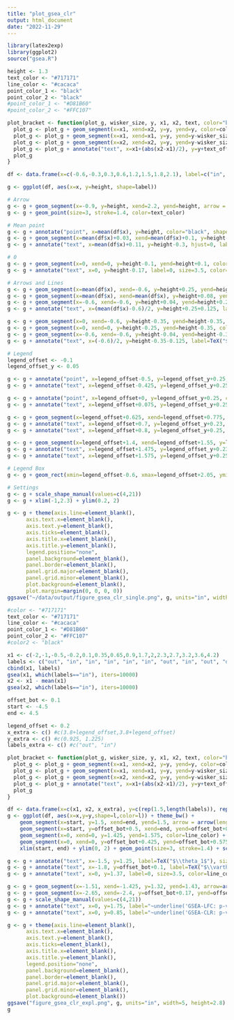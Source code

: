 ```yaml
---
title: "plot_gsea_clr"
output: html_document
date: "2022-11-29"
---
```


```r
library(latex2exp)
library(ggplot2)
source("gsea.R")
```

```r
height <- 1.3
text_color <- "#717171"
line_color <- "#cacaca"
point_color_1 <- "black"
point_color_2 <- "black"
#point_color_1 <- "#D81B60"
#point_color_2 <- "#FFC107"

plot_bracket <- function(plot_g, wisker_size, y, x1, x2, text, color="black", text_size=2.5, text_offset=0.05) {
  plot_g <- plot_g + geom_segment(x=x1, xend=x2, y=y, yend=y, color=color)
  plot_g <- plot_g + geom_segment(x=x1, xend=x1, y=y, yend=y-wisker_size, color=color)
  plot_g <- plot_g + geom_segment(x=x2, xend=x2, y=y, yend=y-wisker_size, color=color)
  plot_g <- plot_g + annotate("text", x=x1+(abs(x2-x1)/2), y=y+text_offset, label=text, hjust=0.5, size=text_size, color=color)
  plot_g
}

df <- data.frame(x=c(-0.6,-0.3,0.3,0.6,1.2,1.5,1.8,2.1), label=c("in", "in", "in", "in", "out", "out", "out", "out"))

g <- ggplot(df, aes(x=x, y=height, shape=label))

# Arrow
g <- g + geom_segment(x=-0.9, y=height, xend=2.2, yend=height, arrow = arrow(length = unit(0.03, "npc"), ends="both"), color=line_color) # Arrow
g <- g + geom_point(size=3, stroke=1.4, color=text_color)

# Mean point
g <- g + annotate("point", x=mean(df$x), y=height, color="black", shape=8, size=1.5, stroke=1.25)
g <- g + geom_segment(x=mean(df$x)+0.03, xend=mean(df$x)+0.1, y=height-0.1, yend=height-0.3, arrow=arrow(length = unit(0.03, "npc"), ends="first"), color="black", size=0.35)
g <- g + annotate("text", x=mean(df$x)+0.11, y=height-0.3, hjust=0, label=TeX("$mean(\\theta_1$,...,$\\theta_D)$"), size=3, color="black")

# 0
g <- g + geom_segment(x=0, xend=0, y=height-0.1, yend=height+0.1, color="black")
g <- g + annotate("text", x=0, y=height-0.17, label=0, size=3.5, color="black")

# Arrows and Lines
g <- g + geom_segment(x=mean(df$x), xend=-0.6, y=height+0.25, yend=height+0.25, arrow=arrow(length = unit(0.04, "npc"), ends="last"), color="#D81B60", size=0.75)
g <- g + geom_segment(x=mean(df$x), xend=mean(df$x), y=height+0.08, yend=height+0.25, color="#D81B60", linetype="11", size=0.3)
g <- g + geom_segment(x=-0.6, xend=-0.6, y=height+0.04, yend=height+0.25, color="#D81B60", linetype="11", size=0.3)
g <- g + annotate("text", x=(mean(df$x)-0.6)/2, y=height+0.25+0.125, label=TeX("$\\vartheta_1=\\theta_1-mean(\\theta_1$,...,$\\theta_D)$"), hjust=0.5, size=3.5, color="#D81B60")

g <- g + geom_segment(x=0, xend=-0.6, y=height-0.35, yend=height-0.35, arrow=arrow(length = unit(0.04, "npc"), ends="last"), color="#1E88E5", size=0.75)
g <- g + geom_segment(x=0, xend=0, y=height-0.25, yend=height-0.35, color="#1E88E5", linetype="11", size=0.3)
g <- g + geom_segment(x=-0.6, xend=-0.6, y=height-0.04, yend=height-0.35, color="#1E88E5", linetype="11", size=0.3)
g <- g + annotate("text", x=(-0.6)/2, y=height-0.35-0.125, label=TeX("$\\theta_1$"), hjust=0.5, size=3.5, color="#1E88E5")

# Legend
legend_offset <- -0.1
legend_offset_y <- 0.05

g <- g + annotate("point", x=legend_offset-0.5, y=legend_offset_y+0.25, color=text_color, shape=4, size=3, stroke=1.4)
g <- g + annotate("text", x=legend_offset-0.425, y=legend_offset_y+0.25, color=text_color, hjust=0, label="In Set", size=3)

g <- g + annotate("point", x=legend_offset+0, y=legend_offset_y+0.25, color=text_color, shape=21, size=3, stroke=1.4)
g <- g + annotate("text", x=legend_offset+0.075, y=legend_offset_y+0.25, color=text_color, hjust=0, label="Not In Set", size=3)

g <- g + geom_segment(x=legend_offset+0.625, xend=legend_offset+0.775, y=legend_offset_y+0.265, yend=legend_offset_y+0.265, arrow=arrow(length = unit(0.03, "npc"), ends="first"), color="#1E88E5", size=0.25)
g <- g + annotate("text", x=legend_offset+0.7, y=legend_offset_y+0.23, color="#1E88E5", hjust=0, label=TeX("\\theta"), size=1.5)
g <- g + annotate("text", x=legend_offset+0.8, y=legend_offset_y+0.25, color=text_color, hjust=0, label="GSEA-LFC", size=3)

g <- g + geom_segment(x=legend_offset+1.4, xend=legend_offset+1.55, y=legend_offset_y+0.265, yend=legend_offset_y+0.265, arrow=arrow(length = unit(0.03, "npc"), ends="first"), color="#D81B60", size=0.25)
g <- g + annotate("text", x=legend_offset+1.475, y=legend_offset_y+0.23, color="#D81B60", hjust=0, label=TeX("\\vartheta"), size=1.5)
g <- g + annotate("text", x=legend_offset+1.575, y=legend_offset_y+0.25, color=text_color, hjust=0, label="GSEA-CLR", size=3)

# Legend Box
g <- g + geom_rect(xmin=legend_offset-0.6, xmax=legend_offset+2.05, ymin=legend_offset_y+0.125, ymax=legend_offset_y+0.4, color=text_color, alpha=0, size=0.1)

# Settings
g <- g + scale_shape_manual(values=c(4,21))
g <- g + xlim(-1,2.3) + ylim(0.2, 2)

g <- g + theme(axis.line=element_blank(),
      axis.text.x=element_blank(),
      axis.text.y=element_blank(),
      axis.ticks=element_blank(),
      axis.title.x=element_blank(),
      axis.title.y=element_blank(),
      legend.position="none",
      panel.background=element_blank(),
      panel.border=element_blank(),
      panel.grid.major=element_blank(),
      panel.grid.minor=element_blank(),
      plot.background=element_blank(),
      plot.margin=margin(0, 0, 0, 0))
ggsave("~/data/output/figure_gsea_clr_single.png", g, units="in", width=5, height=1.8)
```

```r
#color <- "#717171"
text_color <- "#717171"
line_color <- "#cacaca"
point_color_1 <- "#D81B60"
point_color_2 <- "#FFC107"
#color2 <- "black"

x1 <- c(-2,-1,-0.5,-0.2,0.1,0.35,0.65,0.9,1.7,2,2.3,2.7,3.2,3.6,4.2)
labels <- c("out", "in", "in", "in", "in", "in", "out", "in", "out", "out", "out", "out", "out", "out", "out")
cbind(x1, labels)
gsea(x1, which(labels=="in"), iters=10000)
x2 <- x1 - mean(x1)
gsea(x2, which(labels=="in"), iters=10000)

offset_bot <- 0.1
start <- -4.5
end <- 4.5

legend_offset <- 0.2
x_extra <- c() #c(3.8+legend_offset,3.8+legend_offset)
y_extra <- c() #c(0.925, 1.225)
labels_extra <- c() #c("out", "in")

plot_bracket <- function(plot_g, wisker_size, y, x1, x2, text, color="black", text_size=2.5, text_offset=0.05) {
  plot_g <- plot_g + geom_segment(x=x1, xend=x2, y=y, yend=y, color=color)
  plot_g <- plot_g + geom_segment(x=x1, xend=x1, y=y, yend=y-wisker_size, color=color)
  plot_g <- plot_g + geom_segment(x=x2, xend=x2, y=y, yend=y-wisker_size, color=color)
  plot_g <- plot_g + annotate("text", x=x1+(abs(x2-x1)/2), y=y+text_offset, label=text, hjust=0.5, size=text_size, color=color)
  plot_g
}

df <- data.frame(x=c(x1, x2, x_extra), y=c(rep(1.5,length(labels)), rep(offset_bot+0.5,length(labels)), y_extra), l=c(labels, labels, labels_extra))
g <- ggplot(df, aes(x=x,y=y,shape=l,color=l)) + theme_bw() +
    geom_segment(x=start, y=1.5, xend=end, yend=1.5, arrow = arrow(length = unit(0.03, "npc"), ends="both"), color=line_color) +
    geom_segment(x=start, y=offset_bot+0.5, xend=end, yend=offset_bot+0.5, arrow = arrow(length = unit(0.03, "npc"), ends="both"), color=line_color) + # Bottom
    geom_segment(x=0, xend=0, y=1.425, yend=1.575, color=line_color) +
    geom_segment(x=0, xend=0, y=offset_bot+0.425, yend=offset_bot+0.575, color=line_color) + # Bottom
    xlim(start, end) + ylim(0, 2) + geom_point(size=3, stroke=1.4) + scale_color_manual(values=c(point_color_1, point_color_2))

g <- g + annotate("text", x=-1.5, y=1.25, label=TeX("$\\theta_1$"), size=3.5, color=text_color) # Bottom
g <- g + annotate("text", x=-1.8, y=offset_bot+0.1, label=TeX("$\\vartheta_1=\\theta_1-\\frac{1}{D} \\sum_{d=1}^D \\theta_d$"), size=3.5, color=text_color)
g <- g + annotate("text", x=0, y=1.37, label=0, size=3.5, color=line_color) + annotate("text", x=0, y=offset_bot+0.37, label=0, size=3.5, color=line_color) # Top +

g <- g + geom_segment(x=-1.51, xend=-1.425, y=1.32, yend=1.43, arrow=arrow(length = unit(0.03, "npc"), ends="last"), color=text_color)
g <- g + geom_segment(x=-2.65, xend=-2.4, y=offset_bot+0.17, yend=offset_bot+0.43, arrow=arrow(length = unit(0.03, "npc"), ends="last"), color=text_color) # Bottom
g <- g + scale_shape_manual(values=c(4,21))
g <- g + annotate("text", x=0, y=1.75, label="~underline('GSEA-LFC: p-value=0.052')", size=4, hjust=0.5, parse=T)
g <- g + annotate("text", x=0, y=0.85, label="~underline('GSEA-CLR: p-value=0.013')", size=4, hjust=0.5, parse=T)

g <- g + theme(axis.line=element_blank(),
      axis.text.x=element_blank(),
      axis.text.y=element_blank(),
      axis.ticks=element_blank(),
      axis.title.x=element_blank(),
      axis.title.y=element_blank(),
      legend.position="none",
      panel.background=element_blank(),
      panel.border=element_blank(),
      panel.grid.major=element_blank(),
      panel.grid.minor=element_blank(),
      plot.background=element_blank())
ggsave("figure_gsea_clr_expl.png", g, units="in", width=5, height=2.8)
g
```